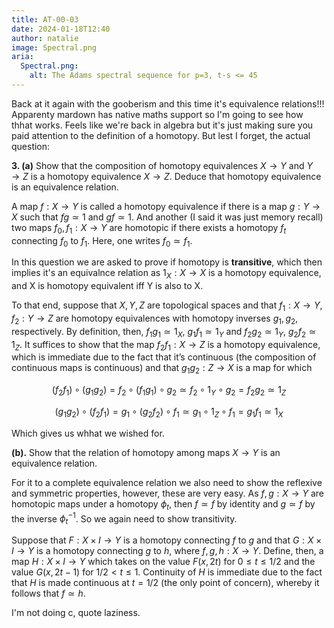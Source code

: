 ```yaml
---
title: AT-00-03
date: 2024-01-18T12:40
author: natalie
image: Spectral.png
aria:
  Spectral.png:
    alt: The Adams spectral sequence for p=3, t-s <= 45
---
```


Back at it again with the gooberism and this time it's equivalence relations!!! Apparenty
mardown has native maths support so I'm going to see how thhat works. Feels like we're
back in algebra but it's just making sure you paid attention to the definition of a
homotopy. But lest I forget, the actual question:

**3. (a)** Show that the composition of homotopy equivalences $X\rightarrow Y$ and
$Y \rightarrow Z$ is a homotopy equivalence $X \rightarrow Z$. Deduce that homotopy
equivalence is an equivalence relation.

A map $f:X \to Y$ is called a homotopy equivalence if there is a map $g:Y \rightarrow X$
such that $fg \simeq 1$ and $gf \simeq 1$. And another (I said it was just memory recall)
two maps $f_0,f_1:X \to Y$ are homotopic if there exists a homotopy $f_t$ connecting $f_0$
to $f_1$. Here, one writes $f_0 \simeq f_1$.

In this question we are asked to prove if homotopy is **transitive**, which then implies
it's an equivalnce relation as $1_X : X \to X$ is a homotopy equivalence, and X is
homotopy equivalent iff Y is also to X.

To that end, suppose that $X,Y,Z$ are topological spaces and that $f_1:X \to Y$,
$f_2:Y\to Z$ are homotopy equivalences with homotopy inverses $g_1,g_2$, respectively. By
definition, then, $f_1g_1 \simeq 1_X$, $g_1f_1\simeq 1_Y$ and $f_2g_2\simeq 1_Y$,
$g_2f_2\simeq 1_Z$. It suffices to show that the map $f_2f_1:X\to Z$ is a homotopy
equivalence, which is immediate due to the fact that it’s continuous (the composition of
continuous maps is continuous) and that $g_1g_2:Z\to X$ is a map for which

$$(f_2f_1) \circ (g_1g_2) = f_2 \circ (f_1g_1) \circ g_2 \simeq f_2 \circ 1_Y \circ g_2 = f_2g_2 \simeq 1_Z$$

$$(g_1g_2) \circ (f_2f_1) = g_1 \circ (g_2f_2) \circ f_1 \simeq g_1 \circ 1_Z \circ f_1 = g_1f_1 \simeq 1_X$$

Which gives us whhat we wished for.

**(b).** Show that the relation of homotopy among maps $X \rightarrow Y$ is an equivalence
relation.

For it to a complete equivalence relation we also need to show the reflexive and symmetric
properties, however, these are very easy. As $f,g:X \to Y$ are homotopic maps under a
homotopy $\phi_t$, then $f \simeq f$ by identity and $g \simeq f$ by the inverse
$\phi_t^{-1}$. So we again need to show transitivity.

Suppose that $F:X\times I\to Y$ is a homotopy connecting $f$ to $g$ and that
$G:X\times I\to Y$ is a homotopy connecting $g$ to $h$, where $f,g,h:X\to Y$. Define,
then, a map $H:X\times I\to Y$ which takes on the value $F(x,2t)$ for $0\leq t\leq 1/2$
and the value $G(x,2t-1)$ for $1/2< t \leq 1$. Continuity of $H$ is immediate due to the
fact that $H$ is made continuous at $t=1/2$ (the only point of concern), whereby it
follows that $f\simeq h$.

I'm not doing c, quote laziness.
